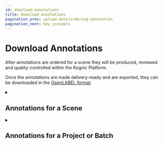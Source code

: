 ```yaml
---
id: download-annotations
title: Download annotations
pagination_prev: upload-data/ordering-annotation
pagination_next: key_concepts
---
```



# Download Annotations

After annotations are ordered for a scene they will be produced, reviewed and quality-controlled within the Kognic Platform.

Once the annotations are made delivery-ready and are exported, they can be downloaded in the [OpenLABEL format](../openlabel/openlabel-format).

<Details>
  <summary>
    <h2>Annotations for a Scene</h2>
  </summary>

```python
from kognic.io.client import KognicIOClient

client = KognicIOClient()

for annotation in client.annotation.get_annotations_for_scene(scene_uuid=scene_uuid):
    openlabel_dict = annotation.content
    # ...
```

This method returns all delivered annotations in the form of `Annotation` objects, containing the OpenLABEL json, using a Scene UUID.

</Details>

<Details>
    <summary>
      <h2>Annotations for a Project or Batch</h2>
    </summary>

```python
from kognic.io.client import KognicIOClient

client = KognicIOClient()

# Get generator with annotations
annotations = client.annotation.get_project_annotations(project="project-identifier",
                                                        batch="batch-identifier",
                                                        annotation_type="annotation-type")
for annotation in annotations:
    openlabel_dict = annotation.content
    # ...
```

This example fetches annotations for an entire project or batch. This retrieves `Annotation` objects for all delivered
annotations for the given `project`, `batch` and `annotation_type`.
</Details>

